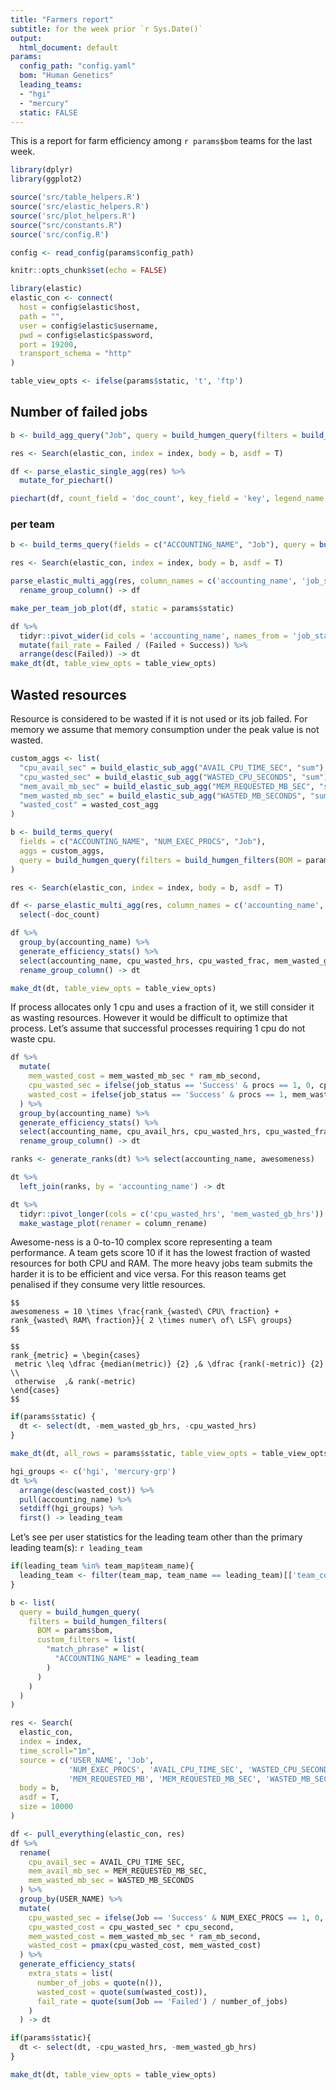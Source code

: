 ```yaml
---
title: "Farmers report"
subtitle: for the week prior `r Sys.Date()`
output:
  html_document: default
params:
  config_path: "config.yaml"
  bom: "Human Genetics"
  leading_teams:
  - "hgi"
  - "mercury"
  static: FALSE
---
```


This is a report for farm efficiency among `r params$bom` teams for the last week.

```r
library(dplyr)
library(ggplot2)

source('src/table_helpers.R')
source('src/elastic_helpers.R')
source('src/plot_helpers.R')
source("src/constants.R")
source('src/config.R')

config <- read_config(params$config_path)

knitr::opts_chunk$set(echo = FALSE)
```

```r
library(elastic)
elastic_con <- connect(
  host = config$elastic$host,
  path = "",
  user = config$elastic$username,
  pwd = config$elastic$password,
  port = 19200,
  transport_schema = "http"
)

table_view_opts <- ifelse(params$static, 't', 'ftp')
```

## Number of failed jobs
```r
b <- build_agg_query("Job", query = build_humgen_query(filters = build_humgen_filters(BOM = params$bom)))

res <- Search(elastic_con, index = index, body = b, asdf = T)

df <- parse_elastic_single_agg(res) %>%
  mutate_for_piechart()

piechart(df, count_field = 'doc_count', key_field = 'key', legend_name = 'Job status')
```

### per team
```r
b <- build_terms_query(fields = c("ACCOUNTING_NAME", "Job"), query = build_humgen_query(filters = build_humgen_filters(BOM = params$bom)))

res <- Search(elastic_con, index = index, body = b, asdf = T)

parse_elastic_multi_agg(res, column_names = c('accounting_name', 'job_status')) %>%
  rename_group_column() -> df

make_per_team_job_plot(df, static = params$static)
```

```r
df %>%
  tidyr::pivot_wider(id_cols = 'accounting_name', names_from = 'job_status', values_from = 'doc_count', values_fill = 0) %>%
  mutate(fail_rate = Failed / (Failed + Success)) %>%
  arrange(desc(Failed)) -> dt
make_dt(dt, table_view_opts = table_view_opts)
```

## Wasted resources
Resource is considered to be wasted if it is not used or its job failed.
For memory we assume that memory consumption under the peak value is not wasted.
```r
custom_aggs <- list(
  "cpu_avail_sec" = build_elastic_sub_agg("AVAIL_CPU_TIME_SEC", "sum"),
  "cpu_wasted_sec" = build_elastic_sub_agg("WASTED_CPU_SECONDS", "sum"),
  "mem_avail_mb_sec" = build_elastic_sub_agg("MEM_REQUESTED_MB_SEC", "sum"),
  "mem_wasted_mb_sec" = build_elastic_sub_agg("WASTED_MB_SECONDS", "sum"),
  "wasted_cost" = wasted_cost_agg
)

b <- build_terms_query(
  fields = c("ACCOUNTING_NAME", "NUM_EXEC_PROCS", "Job"),
  aggs = custom_aggs,
  query = build_humgen_query(filters = build_humgen_filters(BOM = params$bom))
)

res <- Search(elastic_con, index = index, body = b, asdf = T)

df <- parse_elastic_multi_agg(res, column_names = c('accounting_name', 'procs', 'job_status')) %>%
  select(-doc_count)
```

```r
df %>%
  group_by(accounting_name) %>%
  generate_efficiency_stats() %>%
  select(accounting_name, cpu_wasted_hrs, cpu_wasted_frac, mem_wasted_gb_hrs, mem_wasted_frac, wasted_cost) %>%
  rename_group_column() -> dt

make_dt(dt, table_view_opts = table_view_opts)
```

If process allocates only 1 cpu and uses a fraction of it, we still consider it as wasting resources.
However it would be difficult to optimize that process.
Let's assume that successful processes requiring 1 cpu do not waste cpu.
```r
df %>%
  mutate(
    mem_wasted_cost = mem_wasted_mb_sec * ram_mb_second,
    cpu_wasted_sec = ifelse(job_status == 'Success' & procs == 1, 0, cpu_wasted_sec),
    wasted_cost = ifelse(job_status == 'Success' & procs == 1, mem_wasted_cost, wasted_cost)
  ) %>%
  group_by(accounting_name) %>%
  generate_efficiency_stats() %>%
  select(accounting_name, cpu_avail_hrs, cpu_wasted_hrs, cpu_wasted_frac, mem_avail_gb_hrs, mem_wasted_gb_hrs, mem_wasted_frac, wasted_cost) %>%
  rename_group_column() -> dt

ranks <- generate_ranks(dt) %>% select(accounting_name, awesomeness)

dt %>%
  left_join(ranks, by = 'accounting_name') -> dt

dt %>%
  tidyr::pivot_longer(cols = c('cpu_wasted_hrs', 'mem_wasted_gb_hrs')) %>%
  make_wastage_plot(renamer = column_rename)
```
<div style="page-break-before: always;" />

Awesome-ness is a 0-to-10 complex score representing a team performance. A team gets score 10 if it has the lowest fraction
of wasted resources for both CPU and RAM. The more heavy jobs team submits the harder it is to be efficient and vice versa.
For this reason teams get penalised if they consume very little resources.

```asis
$$
awesomeness = 10 \times \frac{rank_{wasted\ CPU\ fraction} + rank_{wasted\ RAM\ fraction}}{ 2 \times numer\ of\ LSF\ groups}
$$

$$
rank_{metric} = \begin{cases}
 metric \leq \dfrac {median(metric)} {2} ,& \dfrac {rank(-metric)} {2} \\
 otherwise  ,& rank(-metric)
\end{cases}
$$
```


```r
if(params$static) {
  dt <- select(dt, -mem_wasted_gb_hrs, -cpu_wasted_hrs)
}

make_dt(dt, all_rows = params$static, table_view_opts = table_view_opts)
```

```r
hgi_groups <- c('hgi', 'mercury-grp')
dt %>%
  arrange(desc(wasted_cost)) %>%
  pull(accounting_name) %>%
  setdiff(hgi_groups) %>%
  first() -> leading_team
```

Let's see per user statistics for the leading team other than the primary leading team(s): `r leading_team`
```r
if(leading_team %in% team_map$team_name){
  leading_team <- filter(team_map, team_name == leading_team)[['team_code']]
}

b <- list(
  query = build_humgen_query(
    filters = build_humgen_filters(
      BOM = params$bom,
      custom_filters = list(
        "match_phrase" = list(
          "ACCOUNTING_NAME" = leading_team
        )
      )
    )
  )
)

res <- Search(
  elastic_con,
  index = index,
  time_scroll="1m",
  source = c('USER_NAME', 'Job',
             'NUM_EXEC_PROCS', 'AVAIL_CPU_TIME_SEC', 'WASTED_CPU_SECONDS',
             'MEM_REQUESTED_MB', 'MEM_REQUESTED_MB_SEC', 'WASTED_MB_SECONDS'),
  body = b,
  asdf = T,
  size = 10000
)

df <- pull_everything(elastic_con, res)
df %>%
  rename(
    cpu_avail_sec = AVAIL_CPU_TIME_SEC,
    mem_avail_mb_sec = MEM_REQUESTED_MB_SEC,
    mem_wasted_mb_sec = WASTED_MB_SECONDS
  ) %>%
  group_by(USER_NAME) %>%
  mutate(
    cpu_wasted_sec = ifelse(Job == 'Success' & NUM_EXEC_PROCS == 1, 0, WASTED_CPU_SECONDS),
    cpu_wasted_cost = cpu_wasted_sec * cpu_second,
    mem_wasted_cost = mem_wasted_mb_sec * ram_mb_second,
    wasted_cost = pmax(cpu_wasted_cost, mem_wasted_cost)
  ) %>%
  generate_efficiency_stats(
    extra_stats = list(
      number_of_jobs = quote(n()),
      wasted_cost = quote(sum(wasted_cost)),
      fail_rate = quote(sum(Job == 'Failed') / number_of_jobs)
    )
  ) -> dt

if(params$static){
  dt <- select(dt, -cpu_wasted_hrs, -mem_wasted_gb_hrs)
}

make_dt(dt, table_view_opts = table_view_opts)
```
